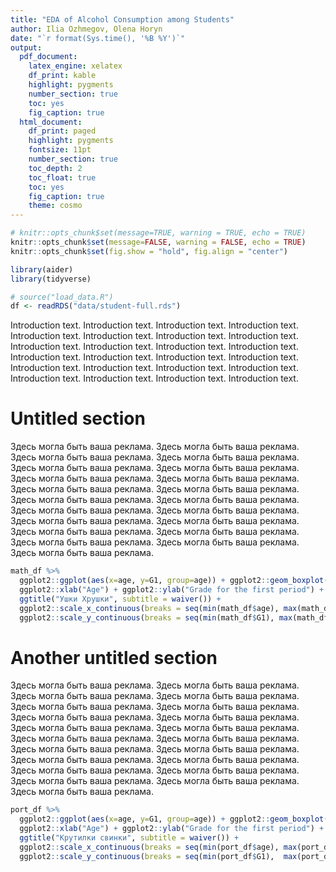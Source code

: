 ```yaml
---
title: "EDA of Alcohol Consumption among Students"
author: Ilia Ozhmegov, Olena Horyn
date: "`r format(Sys.time(), '%B %Y')`"
output: 
  pdf_document:
    latex_engine: xelatex
    df_print: kable
    highlight: pygments
    number_section: true
    toc: yes
    fig_caption: true
  html_document:
    df_print: paged
    highlight: pygments
    fontsize: 11pt
    number_section: true
    toc_depth: 2
    toc_float: true
    toc: yes
    fig_caption: true
    theme: cosmo
---
```


```r

# knitr::opts_chunk$set(message=TRUE, warning = TRUE, echo = TRUE)
knitr::opts_chunk$set(message=FALSE, warning = FALSE, echo = TRUE)
knitr::opts_chunk$set(fig.show = "hold", fig.align = "center")

```


```r

library(aider)
library(tidyverse)

# source("load_data.R")
df <- readRDS("data/student-full.rds")
```

Introduction text.  Introduction text.  Introduction text.  Introduction text.  Introduction text.  Introduction text.  Introduction text.  Introduction text.  Introduction text.  Introduction text.  Introduction text.  Introduction text.  Introduction text.  Introduction text.  Introduction text.  Introduction text.  Introduction text.  Introduction text.  Introduction text.  Introduction text.  Introduction text.  Introduction text.  Introduction text.  Introduction text. 

# Untitled section

Здесь могла быть ваша реклама. Здесь могла быть ваша реклама. Здесь могла быть ваша реклама. Здесь могла быть ваша реклама. Здесь могла быть ваша реклама. Здесь могла быть ваша реклама. Здесь могла быть ваша реклама. Здесь могла быть ваша реклама. Здесь могла быть ваша реклама. Здесь могла быть ваша реклама. Здесь могла быть ваша реклама. Здесь могла быть ваша реклама. Здесь могла быть ваша реклама. Здесь могла быть ваша реклама. Здесь могла быть ваша реклама. Здесь могла быть ваша реклама. Здесь могла быть ваша реклама. Здесь могла быть ваша реклама. Здесь могла быть ваша реклама. Здесь могла быть ваша реклама. Здесь могла быть ваша реклама. 

```r
math_df %>% 
  ggplot2::ggplot(aes(x=age, y=G1, group=age)) + ggplot2::geom_boxplot() +
  ggplot2::xlab("Age") + ggplot2::ylab("Grade for the first period") +
  ggtitle("Ушки Хрушки", subtitle = waiver()) +
  ggplot2::scale_x_continuous(breaks = seq(min(math_df$age), max(math_df$age), by = 1)) +
  ggplot2::scale_y_continuous(breaks = seq(min(math_df$G1), max(math_df$G1), by = 1))

```

# Another untitled section

Здесь могла быть ваша реклама. Здесь могла быть ваша реклама. Здесь могла быть ваша реклама. Здесь могла быть ваша реклама. Здесь могла быть ваша реклама. Здесь могла быть ваша реклама. Здесь могла быть ваша реклама. Здесь могла быть ваша реклама. Здесь могла быть ваша реклама. Здесь могла быть ваша реклама. Здесь могла быть ваша реклама. Здесь могла быть ваша реклама. Здесь могла быть ваша реклама. Здесь могла быть ваша реклама. Здесь могла быть ваша реклама. Здесь могла быть ваша реклама. Здесь могла быть ваша реклама. Здесь могла быть ваша реклама. Здесь могла быть ваша реклама. Здесь могла быть ваша реклама. Здесь могла быть ваша реклама. 

```r

port_df %>% 
  ggplot2::ggplot(aes(x=age, y=G1, group=age)) + ggplot2::geom_boxplot() +
  ggplot2::xlab("Age") + ggplot2::ylab("Grade for the first period") +
  ggtitle("Крутилки свинки", subtitle = waiver()) +
  ggplot2::scale_x_continuous(breaks = seq(min(port_df$age), max(port_df$age), by = 1)) +
  ggplot2::scale_y_continuous(breaks = seq(min(port_df$G1),  max(port_df$G1), by = 1))

```